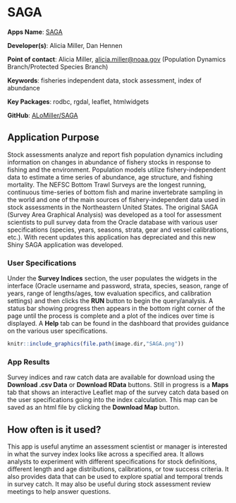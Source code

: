 # SAGA

**Apps Name**: [SAGA](http://shiny1.nefsc.noaa.gov:3838/amiller/SAGAbeta/)

**Developer(s)**: Alicia Miller, Dan Hennen
  
**Point of contact**: Alicia Miller, <alicia.miller@noaa.gov> (Population Dynamics Branch/Protected Species Branch)
  
**Keywords**: fisheries independent data, stock assessment, index of abundance

**Key Packages**: rodbc, rgdal, leaflet, htmlwidgets

**GitHub**: [ALoMiller/SAGA](https://github.com/ALoMiller/SAGA)

## Application Purpose

Stock assessments analyze and report fish population dynamics including information on changes in abundance of fishery stocks in response to fishing and the environment. Population models utilize fishery-independent data to estimate a time series of abundance, age structure, and fishing mortality. The NEFSC Bottom Trawl Surveys are the longest running, continuous time-series of bottom fish and marine invertebrate sampling in the world and one of the main sources of fishery-independent data used in stock assessments in the Northeastern United States. The original SAGA (Survey Area Graphical Analysis) was developed as a tool for assessment scientists to pull survey data from the Oracle database with various user specifications (species, years, seasons, strata, gear and vessel calibrations, etc.). With recent updates this application has depreciated and this new Shiny SAGA application was developed.

### User Specifications

Under the **Survey Indices** section, the user populates the widgets in the interface (Oracle username and password, strata, species, season, range of years, range of lengths/ages, tow evaluation specifics, and calibration settings) and then clicks the **RUN** button to begin the query/analysis. A status bar showing progress then appears in the bottom right corner of the page until the process is complete and a plot of the indices over time is displayed. A **Help** tab can be found in the dashboard that provides guidance on the various user specifications.  

```r
knitr::include_graphics(file.path(image.dir,"SAGA.png"))
```

### App Results

Survey indices and raw catch data are available for download using the **Download .csv Data** or **Download RData** buttons. Still in progress is a **Maps** tab that shows an interactive Leaflet map of the survey catch data based on the user specifications going into the index calculation. This map can be saved as an html file by clicking the **Download Map** button.

## How often is it used? 

This app is useful anytime an assessment scientist or manager is interested in what the survey index looks like across a specified area. It allows analysts to experiment with different specifications for stock definitions, different length and age distributions, calibrations, or tow success criteria. It also provides data that can be used to explore spatial and temporal trends in survey catch. It may also be useful during stock assessment review meetings to help answer questions. 